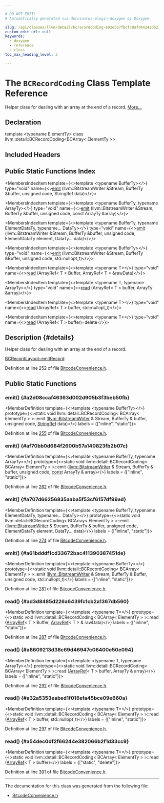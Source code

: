 ```yaml
---

# DO NOT EDIT!
# Automatically generated via docusaurus-plugin-doxygen by Doxygen.

slug: /api/classes/llvm/detail/bcrecordcoding-e92e567fbcfc8afd44242d623ff29b96
custom_edit_url: null
keywords:
  - doxygen
  - reference
  - class
toc_max_heading_level: 3

---
```





# The `BCRecordCoding` Class Template Reference

<DoxygenPage pluginConfig={pluginConfig}>

Helper class for dealing with an array at the end of a record. <a href="#details">More...</a>

## Declaration

<CodeBlock>template &lt;typename ElementTy&gt;
class llvm::detail::BCRecordCoding&lt;BCArray&lt; ElementTy &gt;&gt;</CodeBlock>

## Included Headers

<IncludesList>
<IncludesListItem
  filePath="llvm/Bitcode/BitcodeConvenience.h"
  permalink="/docs/api/files/include/include/llvm/include/llvm/bitcode/bitcodeconvenience-h"
  isLocal="true" />
</IncludesList>

## Public Static Functions Index

<MembersIndex>

<MembersIndexItem
  template={<>template &lt;typename BufferTy&gt;</>}
  type="void"
  name={<><a href="#a2d08ccaf46363d002d905b3f3beb50fb">emit</a> (llvm::BitstreamWriter &amp;Stream, BufferTy &amp;buffer, unsigned code, StringRef data)</>}>
</MembersIndexItem>

<MembersIndexItem
  template={<>template &lt;typename BufferTy, typename ArrayTy&gt;</>}
  type="void"
  name={<><a href="#af70bb0d684f2600b57a140823fb2b07c">emit</a> (llvm::BitstreamWriter &amp;Stream, BufferTy &amp;buffer, unsigned code, const ArrayTy &amp;array)</>}>
</MembersIndexItem>

<MembersIndexItem
  template={<>template &lt;typename BufferTy, typename ElementDataTy, typename... DataTy&gt;</>}
  type="void"
  name={<><a href="#a707d66256835aaba5f53cf6157df99ad">emit</a> (llvm::BitstreamWriter &amp;Stream, BufferTy &amp;buffer, unsigned code, ElementDataTy element, DataTy... data)</>}>
</MembersIndexItem>

<MembersIndexItem
  template={<>template &lt;typename BufferTy&gt;</>}
  type="void"
  name={<><a href="#a61bdddf1cd33672bac411390387451de">emit</a> (llvm::BitstreamWriter &amp;Stream, BufferTy &amp;Buffer, unsigned code, std::nullopt&#95;t)</>}>
</MembersIndexItem>

<MembersIndexItem
  template={<>template &lt;typename T&gt;</>}
  type="void"
  name={<><a href="#ad3d8485d226a6439fc1cb2a1367db560">read</a> (ArrayRef&lt; T &gt; Buffer, ArrayRef&lt; T &gt; &amp;rawData)</>}>
</MembersIndexItem>

<MembersIndexItem
  template={<>template &lt;typename T, typename ArrayTy&gt;</>}
  type="void"
  name={<><a href="#a8609213d38c69d46947c06400e50e094">read</a> (ArrayRef&lt; T &gt; buffer, ArrayTy &amp;array)</>}>
</MembersIndexItem>

<MembersIndexItem
  template={<>template &lt;typename T&gt;</>}
  type="void"
  name={<><a href="#a32a5353eabed1f016efa45bce09e660a">read</a> (ArrayRef&lt; T &gt; buffer, std::nullopt&#95;t)</>}>
</MembersIndexItem>

<MembersIndexItem
  template={<>template &lt;typename T&gt;</>}
  type="void"
  name={<><a href="#a54dec0df2f66244e382066b2f1d33cc9">read</a> (ArrayRef&lt; T &gt; buffer)=delete</>}>
</MembersIndexItem>

</MembersIndex>

## Description {#details}

Helper class for dealing with an array at the end of a record.

<SectionUser title="See Also">
<a href="/docs/api/classes/llvm/bcrecordlayout/#a9b33a4eb852189e7450033a30a34559d">BCRecordLayout::emitRecord</a>
</SectionUser>

Definition at line 252 of file <a href="/docs/api/files/include/include/llvm/include/llvm/bitcode/bitcodeconvenience-h">BitcodeConvenience.h</a>.

<SectionDefinition>

## Public Static Functions

### emit() {#a2d08ccaf46363d002d905b3f3beb50fb}

<MemberDefinition
  template={<>template &lt;typename BufferTy&gt;</>}
  prototype={<>static void llvm::detail::BCRecordCoding&lt; BCArray&lt; ElementTy &gt; &gt;::emit (<a href="/docs/api/classes/llvm/bitstreamwriter">llvm::BitstreamWriter</a> &amp; Stream, BufferTy &amp; buffer, unsigned code, <a href="/docs/api/classes/llvm/stringref">StringRef</a> data)</>}
  labels = {["inline", "static"]}>

Definition at line <a href="/docs/api/files/include/include/llvm/include/llvm/bitcode/bitcodeconvenience-h/#l00255">255</a> of file <a href="/docs/api/files/include/include/llvm/include/llvm/bitcode/bitcodeconvenience-h">BitcodeConvenience.h</a>.
</MemberDefinition>

### emit() {#af70bb0d684f2600b57a140823fb2b07c}

<MemberDefinition
  template={<>template &lt;typename BufferTy, typename ArrayTy&gt;</>}
  prototype={<>static void llvm::detail::BCRecordCoding&lt; BCArray&lt; ElementTy &gt; &gt;::emit (<a href="/docs/api/classes/llvm/bitstreamwriter">llvm::BitstreamWriter</a> &amp; Stream, BufferTy &amp; buffer, unsigned code, <a href="/docs/api/files/lib/lib/target/lib/target/aarch64/aarch64promoteconstant-cpp/#a90f8350fecae261c25be85d38b451bff">const</a> ArrayTy &amp; array)</>}
  labels = {["inline", "static"]}>

Definition at line <a href="/docs/api/files/include/include/llvm/include/llvm/bitcode/bitcodeconvenience-h/#l00262">262</a> of file <a href="/docs/api/files/include/include/llvm/include/llvm/bitcode/bitcodeconvenience-h">BitcodeConvenience.h</a>.
</MemberDefinition>

### emit() {#a707d66256835aaba5f53cf6157df99ad}

<MemberDefinition
  template={<>template &lt;typename BufferTy, typename ElementDataTy, typename... DataTy&gt;</>}
  prototype={<>static void llvm::detail::BCRecordCoding&lt; BCArray&lt; ElementTy &gt; &gt;::emit (<a href="/docs/api/classes/llvm/bitstreamwriter">llvm::BitstreamWriter</a> &amp; Stream, BufferTy &amp; buffer, unsigned code, ElementDataTy element, DataTy... data)</>}
  labels = {["inline", "static"]}>

Definition at line <a href="/docs/api/files/include/include/llvm/include/llvm/bitcode/bitcodeconvenience-h/#l00274">274</a> of file <a href="/docs/api/files/include/include/llvm/include/llvm/bitcode/bitcodeconvenience-h">BitcodeConvenience.h</a>.
</MemberDefinition>

### emit() {#a61bdddf1cd33672bac411390387451de}

<MemberDefinition
  template={<>template &lt;typename BufferTy&gt;</>}
  prototype={<>static void llvm::detail::BCRecordCoding&lt; BCArray&lt; ElementTy &gt; &gt;::emit (<a href="/docs/api/classes/llvm/bitstreamwriter">llvm::BitstreamWriter</a> &amp; Stream, BufferTy &amp; Buffer, unsigned code, std::nullopt&#95;t)</>}
  labels = {["inline", "static"]}>

Definition at line <a href="/docs/api/files/include/include/llvm/include/llvm/bitcode/bitcodeconvenience-h/#l00281">281</a> of file <a href="/docs/api/files/include/include/llvm/include/llvm/bitcode/bitcodeconvenience-h">BitcodeConvenience.h</a>.
</MemberDefinition>

### read() {#ad3d8485d226a6439fc1cb2a1367db560}

<MemberDefinition
  template={<>template &lt;typename T&gt;</>}
  prototype={<>static void llvm::detail::BCRecordCoding&lt; BCArray&lt; ElementTy &gt; &gt;::read (<a href="/docs/api/classes/llvm/arrayref">ArrayRef</a>&lt; T &gt; Buffer, <a href="/docs/api/classes/llvm/arrayref">ArrayRef</a>&lt; T &gt; &amp; rawData)</>}
  labels = {["inline", "static"]}>

Definition at line <a href="/docs/api/files/include/include/llvm/include/llvm/bitcode/bitcodeconvenience-h/#l00287">287</a> of file <a href="/docs/api/files/include/include/llvm/include/llvm/bitcode/bitcodeconvenience-h">BitcodeConvenience.h</a>.
</MemberDefinition>

### read() {#a8609213d38c69d46947c06400e50e094}

<MemberDefinition
  template={<>template &lt;typename T, typename ArrayTy&gt;</>}
  prototype={<>static void llvm::detail::BCRecordCoding&lt; BCArray&lt; ElementTy &gt; &gt;::read (<a href="/docs/api/classes/llvm/arrayref">ArrayRef</a>&lt; T &gt; buffer, ArrayTy &amp; array)</>}
  labels = {["inline", "static"]}>

Definition at line <a href="/docs/api/files/include/include/llvm/include/llvm/bitcode/bitcodeconvenience-h/#l00292">292</a> of file <a href="/docs/api/files/include/include/llvm/include/llvm/bitcode/bitcodeconvenience-h">BitcodeConvenience.h</a>.
</MemberDefinition>

### read() {#a32a5353eabed1f016efa45bce09e660a}

<MemberDefinition
  template={<>template &lt;typename T&gt;</>}
  prototype={<>static void llvm::detail::BCRecordCoding&lt; BCArray&lt; ElementTy &gt; &gt;::read (<a href="/docs/api/classes/llvm/arrayref">ArrayRef</a>&lt; T &gt; buffer, std::nullopt&#95;t)</>}
  labels = {["inline", "static"]}>

Definition at line <a href="/docs/api/files/include/include/llvm/include/llvm/bitcode/bitcodeconvenience-h/#l00297">297</a> of file <a href="/docs/api/files/include/include/llvm/include/llvm/bitcode/bitcodeconvenience-h">BitcodeConvenience.h</a>.
</MemberDefinition>

### read() {#a54dec0df2f66244e382066b2f1d33cc9}

<MemberDefinition
  template={<>template &lt;typename T&gt;</>}
  prototype={<>static void llvm::detail::BCRecordCoding&lt; BCArray&lt; ElementTy &gt; &gt;::read (<a href="/docs/api/classes/llvm/arrayref">ArrayRef</a>&lt; T &gt; buffer)</>}
  labels = {["static", "delete"]}>

Definition at line <a href="/docs/api/files/include/include/llvm/include/llvm/bitcode/bitcodeconvenience-h/#l00301">301</a> of file <a href="/docs/api/files/include/include/llvm/include/llvm/bitcode/bitcodeconvenience-h">BitcodeConvenience.h</a>.
</MemberDefinition>

</SectionDefinition>

<hr/>

The documentation for this class was generated from the following file:

<ul>
<li><a href="/docs/api/files/include/include/llvm/include/llvm/bitcode/bitcodeconvenience-h">BitcodeConvenience.h</a></li>
</ul>

</DoxygenPage>
